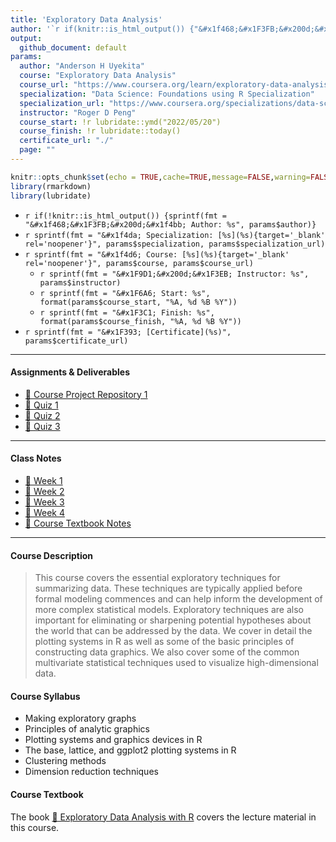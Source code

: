 ```yaml
---
title: 'Exploratory Data Analysis'
author: '`r if(knitr::is_html_output()) {"&#x1f468;&#x1F3FB;&#x200d;&#x1f4bb; Anderson H Uyekita"} else {NULL}`'
output:
  github_document: default
params:
  author: "Anderson H Uyekita"
  course: "Exploratory Data Analysis"
  course_url: "https://www.coursera.org/learn/exploratory-data-analysis"
  specialization: "Data Science: Foundations using R Specialization"
  specialization_url: "https://www.coursera.org/specializations/data-science-foundations-r"
  instructor: "Roger D Peng"
  course_start: !r lubridate::ymd("2022/05/20")
  course_finish: !r lubridate::today()
  certificate_url: "./"
  page: ""
---
```


```r
knitr::opts_chunk$set(echo = TRUE,cache=TRUE,message=FALSE,warning=FALSE)
library(rmarkdown)
library(lubridate)
```

* `r if(!knitr::is_html_output()) {sprintf(fmt = "&#x1f468;&#x1F3FB;&#x200d;&#x1f4bb; Author: %s", params$author)}`
* `r sprintf(fmt = "&#x1f4da; Specialization: [%s](%s){target='_blank' rel='noopener'}", params$specialization, params$specialization_url)`
* `r sprintf(fmt = "&#x1f4d6; Course: [%s](%s){target='_blank' rel='noopener'}", params$course, params$course_url)`
    * `r sprintf(fmt = "&#x1F9D1;&#x200d;&#x1F3EB; Instructor: %s", params$instructor)`
    * `r sprintf(fmt = "&#x1F6A6; Start: %s", format(params$course_start, "%A, %d %B %Y"))`
    * `r sprintf(fmt = "&#x1F3C1; Finish: %s", format(params$course_finish, "%A, %d %B %Y"))`
* `r sprintf(fmt = "&#x1F393; [Certificate](%s)", params$certificate_url)`

--------------------------------------------------------------------------------

#### Assignments & Deliverables

* [&#x1F680; Course Project Repository 1](https://github.com/AndersonUyekita/exploratory-data-analysis_course-project-1)
* [&#x1F4DD; Quiz 1](./Week%201/quiz-1_exploratory-data-analysis.md)
* [&#x1F4DD; Quiz 2](./Week%203/quiz-2_exploratory-data-analysis.md)
* [&#x1F4DD; Quiz 3](./Week%204/quiz-3_exploratory-data-analysis.md)

--------------------------------------------------------------------------------

#### Class Notes

* [&#x1F4C6; Week 1](./Week%201/README.md)
* [&#x1F4C6; Week 2](./Week%202/README.md)
* [&#x1F4C6; Week 3](./Week%203/README.md)
* [&#x1F4C6; Week 4](./Week%204/README.md)
* [&#x1F4D1; Course Textbook Notes](./book/README.md)

--------------------------------------------------------------------------------

#### Course Description

> This course covers the essential exploratory techniques for summarizing data. These techniques are typically applied before formal modeling commences and can help inform the development of more complex statistical models. Exploratory techniques are also important for eliminating or sharpening potential hypotheses about the world that can be addressed by the data. We cover in detail the plotting systems in R as well as some of the basic principles of constructing data graphics. We also cover some of the common multivariate statistical techniques used to visualize high-dimensional data.

#### Course Syllabus

* Making exploratory graphs
* Principles of analytic graphics
* Plotting systems and graphics devices in R
* The base, lattice, and ggplot2 plotting systems in R
* Clustering methods
* Dimension reduction techniques

#### Course Textbook

The book [&#x1F4D4; Exploratory Data Analysis with R](./book/exploratory-data-analysis-with-r.pdf) covers the lecture material in this course.
